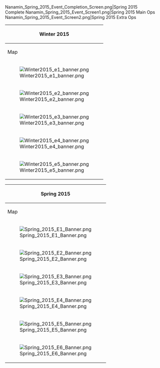 <gallery type="slider">
Nanamin_Spring_2015_Event_Completion_Screen.png|Spring 2015 Complete
Nanamin_Spring_2015_Event_Screen1.png|Spring 2015 Main Ops
Nanamin_Spring_2015_Event_Screen2.png|Spring 2015 Extra Ops
</gallery>
{| class="mw-collapsible mw-collapsed wikitable" style="text-align: center;"
! colspan="2" | Winter 2015
|-
! Map
! Difficulty
|-
| [[File:Winter2015 e1 banner.png|link=]]
| [[File:EventMedal-Easy.png|link=]]
|-
| [[File:Winter2015 e2 banner.png|link=]]
| [[File:EventMedal-Easy.png|link=]]
|-
| [[File:Winter2015 e3 banner.png|link=]]
| [[File:EventMedal-Easy.png|link=]]
|-
| [[File:Winter2015 e4 banner.png|link=]]
| [[File:EventMedal-Easy.png|link=]]
|-
| [[File:Winter2015 e5 banner.png|link=]]
| [[File:EventMedal-Easy.png|link=]]
|}

{| class="mw-collapsible mw-collapsed wikitable" style="text-align: center;"
! colspan="2" | Spring 2015
|-
! Map
! Difficulty
|-
| [[File:Spring 2015 E1 Banner.png|link=]]
| [[File:EventMedal-Hard.png|link=]]
|-
| [[File:Spring 2015 E2 Banner.png|link=]]
| [[File:EventMedal-Hard.png|link=]]
|-
| [[File:Spring 2015 E3 Banner.png|link=]]
| [[File:EventMedal-Hard.png|link=]]
|-
| [[File:Spring 2015 E4 Banner.png|link=]]
| [[File:EventMedal-Hard.png|link=]]
|-
| [[File:Spring 2015 E5 Banner.png|link=]]
| [[File:EventMedal-Hard.png|link=]]
|-
| [[File:Spring 2015 E6 Banner.png|link=]]
| [[File:EventMedal-Hard.png|link=]]
|}
